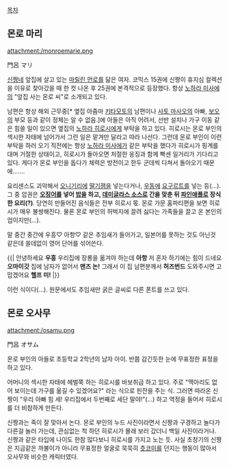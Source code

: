 [[목차]]

== 몬로 마리 ==

attachment:/monroemarie.png

門呂 マリ

[[신짱]]네 앞집에 살고 있는 [[마릴린 먼로]]를 닮은 여자. 코믹스 15권에 신짱이 휴지심 컬렉션을 이유로 찾아갔을 때 한 컷 나온 후 25권에 본격적으로 등장했다. 항상 [[노하라 미사에]]의 "앞집 사는 몬로 씨"로 소개되고 있다.

남편은 항상 해외 근무중[* 옆집 아줌마 [[키타모토]]의 남편이나 [[사토 마사오]]의 아빠, [[보오]]의 부모 등과 같이 정체는 알 수 없음.]에 아들은 아직 어려서, 선반 설치나 가구 이동 같은 힘쓸 일이 있으면 옆집의 [[노하라 히로시]]에게 부탁을 하고 있다. 히로시는 몬로 부인의 섹시한 자태에 넘어가서 그런 일은 맡겨만 달라고 따라 나선다. 그런데 몬로 부인이 이런 부탁을 하러 오기 직전에는 항상 [[노하라 미사에]]가 같은 부탁을 했다가 히로시가 핑계를 대며 거절한 상태이고, 히로시가 돌아오면 처절한 응징과 함께 빡센 일거리가 기다리고 있다. 게다가 몬로 부인을 돕다가 체력은 방전이고 한두 군데씩 다쳐서 돌아오기 때문에…….

요리센스도 괴악해서 [[오니기리]]에 [[딸기]][[잼]]을 넣는다거나, [[우동]]에 [[요구르트]]를 넣는 등(…). 그 중 압권은 '''[[오징어]]를 넣어 [[밥]]을 하고, [[데미글라스 소스]]로 간을 맞춘 뒤 [[파인애플]]로 장식한 요리(?)'''. 당연히 만들어진 음식들은 전부 히로시 몫. 몬로 가문 홈파티편을 보면 히로시가 매우 불쌍해진다. 물론 몬로 부인의 허벅지에 끌려 싫다는 가족들을 끌고 온 본인의 업이지만(…).

말 중간 중간에 우흥♡ 아항♡ 같은 추임새가 들어가고, 일본어를 못하는 것도 아닌것 같은데 쓸데없이 영어 단어를 섞어쓴다.

{{|
안녕하세요 '''우흥''' 우리집에 장롱을 옮겨야 하는데 '''아항''' 저 혼자 하기에는 힘이 드네요 '''오마이갓''' 집에 남자가 없어서 '''맨즈 논!''' 그래서 이 집 남편분께서 '''허즈번드''' 도와주시면 고맙겠어요 '''헬프 미!'''
|}}

이런 식이다(…). 원문에서도 추임새만 굵은 글씨로 다른 폰트를 쓰고 있다.

== 몬로 오사무 ==

attachment:/osamu.png

門呂 オサム

몬로 부인의 아들로 초등학교 2학년의 남자 아이. 반쯤 감긴듯한 눈에 무표정한 표정을 하고 있다.

어머니의 섹시한 자태에 헤벌쭉 하는 히로시를 바보취급 하고 있다. 주로 "맥아리도 없어 보이는데 가구를 옮길 수 있겠어요?" 라는 식으로 핀잔을 주는 식. 그러면 따라온 신짱이 "우리 아빠 힘 세! 우리집에서 두번째로 세단 말야!"(…) 하고 역정을 들어서 히로시를 더 비참하게 만든다.

신짱과는 죽이 잘 맞아서 논다. 몬로 부인의 누드 사진이라면서 신짱과 구경하고 놀다가 다른걸 놀러 가는데, 관심없는 척 하던 히로시가 몰래 보러 갔더니 백일 사진이라거나. 신짱과 같은 타입에 나이도 한참 많다보니 히로시를 가지고 노는 듯. 사실 초창기의 신짱은 지금같은 까불이가 아니라 무표정한 얼굴로 묵묵히 [[츳코미]]를 던지는 행동이 많아서 오사무와 비슷한 캐릭터였다.
